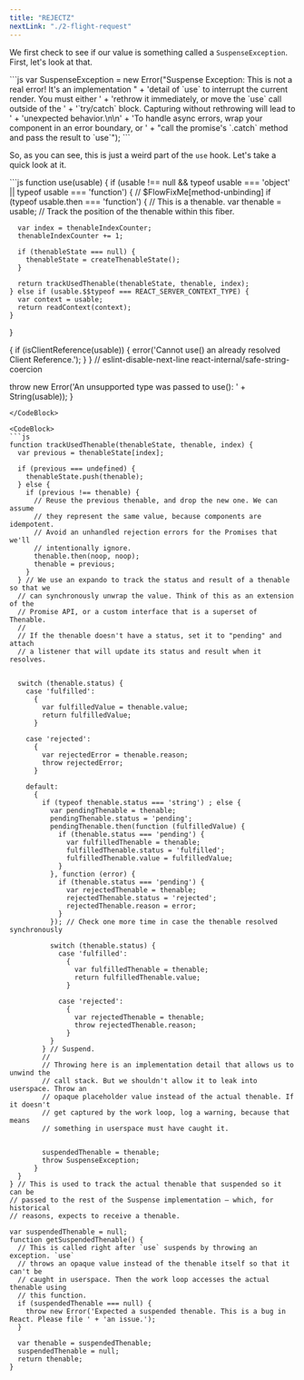 ```yaml
---
title: "REJECTZ"
nextLink: "./2-flight-request"
---
```


We first check to see if our value is something called a `SuspenseException`. First, let's look at that.

<CodeBlock>
```js
var SuspenseException = new Error("Suspense Exception: This is not a real error! It's an implementation " 
+ 'detail of `use` to interrupt the current render. You must either ' 
+ 'rethrow it immediately, or move the `use` call outside of the ' 
+ '`try/catch` block. Capturing without rethrowing will lead to ' + 'unexpected behavior.\n\n' 
+ 'To handle async errors, wrap your component in an error boundary, or ' 
+ "call the promise's `.catch` method and pass the result to `use`");
```
</CodeBlock>

So, as you can see, this is just a weird part of the `use` hook. Let's take a quick look at it.

<CodeBlock>
```js
function use(usable) {
  if (usable !== null && typeof usable === 'object' || typeof usable === 'function') {
    // $FlowFixMe[method-unbinding]
    if (typeof usable.then === 'function') {
      // This is a thenable.
      var thenable = usable; // Track the position of the thenable within this fiber.

      var index = thenableIndexCounter;
      thenableIndexCounter += 1;

      if (thenableState === null) {
        thenableState = createThenableState();
      }

      return trackUsedThenable(thenableState, thenable, index);
    } else if (usable.$$typeof === REACT_SERVER_CONTEXT_TYPE) {
      var context = usable;
      return readContext(context);
    }
  }

  {
    if (isClientReference(usable)) {
      error('Cannot use() an already resolved Client Reference.');
    }
  } // eslint-disable-next-line react-internal/safe-string-coercion


  throw new Error('An unsupported type was passed to use(): ' + String(usable));
}
```
</CodeBlock>

<CodeBlock>
```js
function trackUsedThenable(thenableState, thenable, index) {
  var previous = thenableState[index];

  if (previous === undefined) {
    thenableState.push(thenable);
  } else {
    if (previous !== thenable) {
      // Reuse the previous thenable, and drop the new one. We can assume
      // they represent the same value, because components are idempotent.
      // Avoid an unhandled rejection errors for the Promises that we'll
      // intentionally ignore.
      thenable.then(noop, noop);
      thenable = previous;
    }
  } // We use an expando to track the status and result of a thenable so that we
  // can synchronously unwrap the value. Think of this as an extension of the
  // Promise API, or a custom interface that is a superset of Thenable.
  //
  // If the thenable doesn't have a status, set it to "pending" and attach
  // a listener that will update its status and result when it resolves.


  switch (thenable.status) {
    case 'fulfilled':
      {
        var fulfilledValue = thenable.value;
        return fulfilledValue;
      }

    case 'rejected':
      {
        var rejectedError = thenable.reason;
        throw rejectedError;
      }

    default:
      {
        if (typeof thenable.status === 'string') ; else {
          var pendingThenable = thenable;
          pendingThenable.status = 'pending';
          pendingThenable.then(function (fulfilledValue) {
            if (thenable.status === 'pending') {
              var fulfilledThenable = thenable;
              fulfilledThenable.status = 'fulfilled';
              fulfilledThenable.value = fulfilledValue;
            }
          }, function (error) {
            if (thenable.status === 'pending') {
              var rejectedThenable = thenable;
              rejectedThenable.status = 'rejected';
              rejectedThenable.reason = error;
            }
          }); // Check one more time in case the thenable resolved synchronously

          switch (thenable.status) {
            case 'fulfilled':
              {
                var fulfilledThenable = thenable;
                return fulfilledThenable.value;
              }

            case 'rejected':
              {
                var rejectedThenable = thenable;
                throw rejectedThenable.reason;
              }
          }
        } // Suspend.
        //
        // Throwing here is an implementation detail that allows us to unwind the
        // call stack. But we shouldn't allow it to leak into userspace. Throw an
        // opaque placeholder value instead of the actual thenable. If it doesn't
        // get captured by the work loop, log a warning, because that means
        // something in userspace must have caught it.


        suspendedThenable = thenable;
        throw SuspenseException;
      }
  }
} // This is used to track the actual thenable that suspended so it can be
// passed to the rest of the Suspense implementation — which, for historical
// reasons, expects to receive a thenable.

var suspendedThenable = null;
function getSuspendedThenable() {
  // This is called right after `use` suspends by throwing an exception. `use`
  // throws an opaque value instead of the thenable itself so that it can't be
  // caught in userspace. Then the work loop accesses the actual thenable using
  // this function.
  if (suspendedThenable === null) {
    throw new Error('Expected a suspended thenable. This is a bug in React. Please file ' + 'an issue.');
  }

  var thenable = suspendedThenable;
  suspendedThenable = null;
  return thenable;
}

```
</CodeBlock>